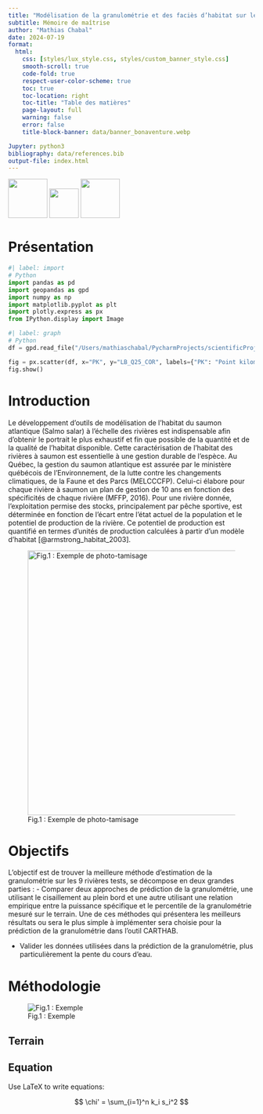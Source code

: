 ```yaml
---
title: "Modélisation de la granulométrie et des faciès d’habitat sur les rivières à saumon du Québec"
subtitle: Mémoire de maîtrise
author: "Mathias Chabal"
date: 2024-07-19
format:
  html:
    css: [styles/lux_style.css, styles/custom_banner_style.css]
    smooth-scroll: true
    code-fold: true
    respect-user-color-scheme: true
    toc: true
    toc-location: right
    toc-title: "Table des matières"
    page-layout: full
    warning: false
    error: false
    title-block-banner: data/banner_bonaventure.webp

Jupyter: python3
bibliography: data/references.bib
output-file: index.html
---
```


![](data/INRS-logo-web-horizontal.png){height="80"} ![](data/Logo_CIRSA.png){height="60"} ![](data/Logo_du_MELCCFP.png){height="80"}

# Présentation

```python
#| label: import
# Python
import pandas as pd
import geopandas as gpd
import numpy as np
import matplotlib.pyplot as plt
import plotly.express as px
from IPython.display import Image
```

```python
#| label: graph
# Python
df = gpd.read_file("/Users/mathiaschabal/PycharmProjects/scientificProject/data/Transects_Level_2_YRK.shp")

fig = px.scatter(df, x="PK", y="LB_Q25_COR", labels={"PK": "Point kilométrique (m)", "LB_Q25_COR": "Élévation (m)"})
fig.show()
```

# Introduction

Le développement d’outils de modélisation de l’habitat du saumon atlantique (Salmo salar) à l’échelle des rivières est indispensable afin d’obtenir le portrait le plus exhaustif et fin que possible de la quantité et de la qualité de l’habitat disponible. Cette caractérisation de l’habitat des rivières à saumon est essentielle à une gestion durable de l’espèce. Au Québec, la gestion du saumon atlantique est assurée par le ministère québécois de l’Environnement, de la lutte contre les changements climatiques, de la Faune et des Parcs (MELCCCFP). Celui-ci élabore pour chaque rivière à saumon un plan de gestion de 10 ans en fonction des spécificités de chaque rivière (MFFP, 2016). Pour une rivière donnée, l’exploitation permise des stocks, principalement par pêche sportive, est déterminée en fonction de l’écart entre l’état actuel de la population et le potentiel de production de la rivière. Ce potentiel de production est quantifié en termes d’unités de production calculées à partir d’un modèle d’habitat [@armstrong_habitat_2003].

![Fig.1 : Exemple de photo-tamisage](data/BASEGRAIN.webp){#fig.1 fig-align="center" width="540"}

# Objectifs

L’objectif est de trouver la meilleure méthode d’estimation de la granulométrie sur les 9 rivières tests, se décompose en deux grandes parties : - Comparer deux approches de prédiction de la granulométrie, une utilisant le cisaillement au plein bord et une autre utilisant une relation empirique entre la puissance spécifique et le percentile de la granulométrie mesuré sur le terrain. Une de ces méthodes qui présentera les meilleurs résultats ou sera le plus simple à implémenter sera choisie pour la prédiction de la granulométrie dans l’outil CARTHAB.

-   Valider les données utilisées dans la prédiction de la granulométrie, plus particulièrement la pente du cours d'eau.

# Méthodologie

![Fig.1 : Exemple](data/banner_bonaventure.webp){#fig.1 fig-align="center"}

## Terrain

## Equation

Use LaTeX to write equations:

$$
\chi' = \sum_{i=1}^n k_i s_i^2
$$